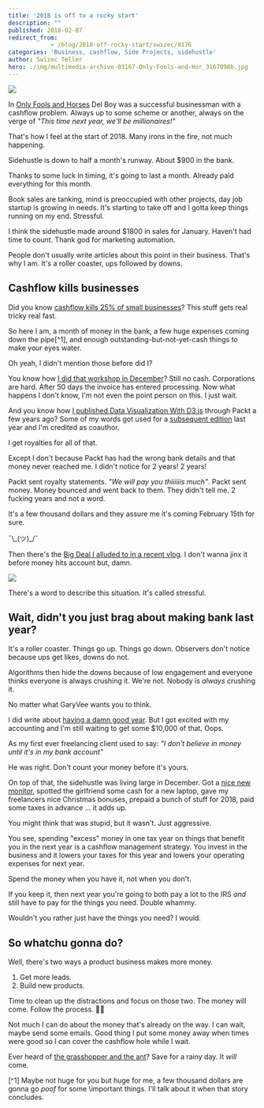 ```yaml
---
title: '2018 is off to a rocky start'
description: ""
published: 2018-02-07
redirect_from: 
            - /blog/2018-off-rocky-start/swizec/8176
categories: 'Business, cashflow, Side Projects, sidehustle'
author: Swizec Teller
hero: ./img/multimedia-archive-03167-Only-Fools-and-Hor_3167098b.jpg
---
```

![](./img/multimedia-archive-03167-Only-Fools-and-Hor_3167098b.jpg)



In [Only Fools and Horses](https://en.wikipedia.org/wiki/Only_Fools_and_Horses) Del Boy was a successful businessman with a cashflow problem. Always up to some scheme or another, always on the verge of _"This time next year, we'll be millionaires!"_



That's how I feel at the start of 2018. Many irons in the fire, not much happening.



Sidehustle is down to half a month's runway. About $900 in the bank.



Thanks to some luck in timing, it's going to last a month. Already paid everything for this month.



Book sales are tanking, mind is preoccupied with other projects, day job startup is growing in needs. It's starting to take off and I gotta keep things running on my end. Stressful.



I think the sidehustle made around $1800 in sales for January. Haven't had time to count. Thank god for marketing automation.



People don't usually write articles about this point in their business. That's why I am. It's a roller coaster, ups followed by downs.



## Cashflow kills businesses



Did you know [cashflow kills 25% of small businesses](http://time.com/money/3888448/cash-flow-small-business-startups/)? This stuff gets real tricky real fast.



So here I am, a month of money in the bank, a few huge expenses coming down the pipe\[^1], and enough outstanding-but-not-yet-cash things to make your eyes water.



Oh yeah, I didn't mention those before did I?



You know how [I did that workshop in December](https://swizec.com/blog/teaching-backend-devs-react-redux-stubhub-boston/swizec/7952)? Still no cash. Corporations are hard. After 50 days the invoice has entered processing. Now what happens I don't know, I'm not even the point person on this. I just wait.



And you know how [I published Data Visualization With D3.js](https://www.packtpub.com/web-development/data-visualization-d3js) through Packt a few years ago? Some of my words got used for a [subsequent edition](https://www.packtpub.com/web-development/d3js-4x-data-visualization-third-edition) last year and I'm credited as coauthor.



I get royalties for all of that.



Except I don't because Packt has had the wrong bank details and that money never reached me. I didn't notice for 2 years! 2 years!



Packt sent royalty statements. _"We will pay you thiiiiiis much"_. Packt sent money. Money bounced and went back to them. They didn't tell me. 2 fucking years and not a word.



It's a few thousand dollars and they assure me it's coming February 15th for sure.



¯\\\_(ツ)\_/¯



Then there's the [Big Deal I alluded to in a recent vlog](https://www.youtube.com/watch?v=k5wayr6tYzY&t=1s). I don't wanna jinx it before money hits account but, damn.



![](https://memegenerator.net/img/instances/500x/62709854/damn-girl-you-thicker-than-a-bowl-of-oatmeal.jpg)



There's a word to describe this situation. It's called stressful.



## Wait, didn't you just brag about making bank last year?



It's a roller coaster. Things go up. Things go down. Observers don't notice because ups get likes, downs do not.



Algorithms then hide the downs because of low engagement and everyone thinks everyone is always crushing it. We're not. Nobody is _always_ crushing it.



No matter what GaryVee wants you to think.



I did write about [having a damn good year](https://swizec.com/blog/how-i-sidehustled-72167-last-year-and-what-i-wanna-do-next/swizec/8016). But I got excited with my accounting and I'm still waiting to get some $10,000 of that. Oops.



As my first ever freelancing client used to say: _"I don't believe in money until it's in my bank account"_



He was right. Don't count your money before it's yours.



On top of that, the sidehustle was living large in December. Got a [nice new monitor](https://swizec.com/blog/new-5k-monitor-lg-ultrafine-5k/swizec/7955), spotted the girlfriend some cash for a new laptop, gave my freelancers nice Christmas bonuses, prepaid a bunch of stuff for 2018, paid some taxes in advance ... it adds up.



You might think that was stupid, but it wasn't. Just aggressive.



You see, spending "excess" money in one tax year on things that benefit you in the next year is a cashflow management strategy. You invest in the business and it lowers your taxes for this year and lowers your operating expenses for next year.



Spend the money when you have it, not when you don't.



If you keep it, then next year you're going to both pay a lot to the IRS _and_ still have to pay for the things you need. Double whammy.



Wouldn't you rather just have the things you need? I would.



## So whatchu gonna do?



Well, there's two ways a product business makes more money.



1. Get more leads.
2. Build new products.



Time to clean up the distractions and focus on those two. The money will come. Follow the process. 🙏🏻



Not much I can do about the money that's already on the way. I can wait, maybe send some emails. Good thing I put some money away when times were good so I can cover the cashflow hole while I wait.



Ever heard of [the grasshopper and the ant](https://en.wikipedia.org/wiki/The_Ant_and_the_Grasshopper)? Save for a rainy day. It _will_ come.



\[^1] Maybe not huge for you but huge for me, a few thousand dollars are gonna go _poof_ for some \\important things. I'll talk about it when that story concludes.